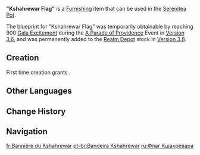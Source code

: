 {{Furnishing Infobox
|id             = 373386
|image          = Item Kshahrewar Flag.png
|category       = Landscape
|subcategory    = Ornament
|quality        = 4
|adeptal_energy = 90
|load           = 65
|reduced_load   = 47
|description    = A flag planted by the [[Akademiya]] during the [[Akademiya Extravaganza]]. This pure white variant represents [[Kshahrewar]], reflecting their high understanding of mechanics and architectural theories...
|mention        = Sumeru Akademiya;Kshahrewar
|blueprint      = [[Realm Depot]]<br>A Parade of Providence [[A Parade of Providence#Gala Excitement|Gala Excitement]]
}}
'''"Kshahrewar Flag"''' is a [[Furnishing]] item that can be used in the [[Serenitea Pot]].

The blueprint for "Kshahrewar Flag" was temporarily obtainable by reaching 900 [[A Parade of Providence#Gala Excitement|Gala Excitement]] during the [[A Parade of Providence]] Event in [[Version 3.6]], and was permanently added to the [[Realm Depot]] stock in [[Version 3.8]].

==Creation==
First time creation grants {{Item|Trust|24|x=90}}.
{{Recipe
|type          = Creation
|time          = 16h
|Adhigama Wood = 6
|Fabric        = 6
|sort          = Adhigama Wood;Fabric
}}

==Other Languages==
{{Other Languages
|en        = "Kshahrewar Flag"
|zhs       = 「刹诃伐罗之旗」
|zhs_rm    = "Chàhēfáluó zhī Qí"
|zht       = 「剎訶伐羅之旗」
|zht_rm    = "Chàhēfāluó zhī Qí"
|zh_tl     = "Flag of Kshahrewar"
|ja        = 「クシャレワーの旗」
|ja_rm     = "Kusharewaa no Hata"
|ja_tl     = "Kshahrewar Flag"
|ko        = 「크샤흐레와르 깃발」
|ko_tl     = "Kshahrewar Flag"
|es        = Bandera de Kshahrewar
|es_tl     = Kshahrewar Flag
|fr        = Bannière du Kshahrewar
|fr_tl     = Kshahrewar Banner
|ru        = Флаг Кшахревара
|ru_tl     = Kshahrewar Flag
|th        = "ธงคณะ Kshahrewar"
|th_rm     = 
|th_tl     = 
|vi        = Cờ Kshahrewar
|vi_tl     = 
|de        = „Flagge von Kshahrewar“
|de_tl     = "Flag of Kshahrewar"
|id        = Bendera Kshahrewar
|id_tl     = Kshahrewar Flag
|pt        = Bandeira Kshahrewar
|pt_tl     = 
|tr        = "Kshahrewar Bayrağı"
|tr_tl     = 
|it        = Bandiera della Kshahrewar
|it_tl     = Flag of The Kshahrewar
}}

==Change History==
{{Change History|3.6}}

==Navigation==
{{Furnishing Navbox|exterior}}

[[fr:Bannière du Kshahrewar]]
[[pt-br:Bandeira Kshahrewar]]
[[ru:Флаг Кшахревара]]